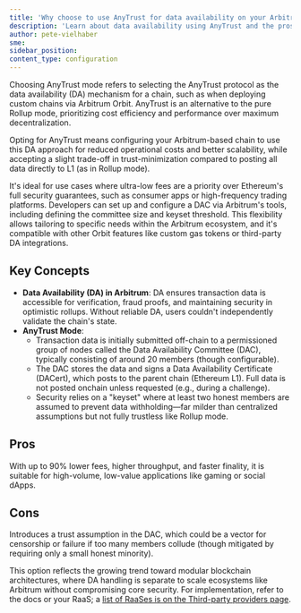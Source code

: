 ```yaml
---
title: 'Why choose to use AnyTrust for data availability on your Arbitrum chain'
description: 'Learn about data availability using AnyTrust and the pros and cons of choosing to use it for DA on your chain.'
author: pete-vielhaber
sme:
sidebar_position:
content_type: configuration
---
```


Choosing AnyTrust mode refers to selecting the AnyTrust protocol as the data availability (DA) mechanism for a chain, such as when deploying custom chains via Arbitrum Orbit. AnyTrust is an alternative to the pure Rollup mode, prioritizing cost efficiency and performance over maximum decentralization.

Opting for AnyTrust means configuring your Arbitrum-based chain to use this DA approach for reduced operational costs and better scalability, while accepting a slight trade-off in trust-minimization compared to posting all data directly to L1 (as in Rollup mode).

It's ideal for use cases where ultra-low fees are a priority over Ethereum's full security guarantees, such as consumer apps or high-frequency trading platforms. Developers can set up and configure a DAC via Arbitrum's tools, including defining the committee size and keyset threshold. This flexibility allows tailoring to specific needs within the Arbitrum ecosystem, and it's compatible with other Orbit features like custom gas tokens or third-party DA integrations.

## Key Concepts

- **Data Availability (DA) in Arbitrum**: DA ensures transaction data is accessible for verification, fraud proofs, and maintaining security in optimistic rollups. Without reliable DA, users couldn't independently validate the chain's state.
- **AnyTrust Mode**:
  - Transaction data is initially submitted off-chain to a permissioned group of nodes called the Data Availability Committee (DAC), typically consisting of around 20 members (though configurable).
  - The DAC stores the data and signs a Data Availability Certificate (DACert), which posts to the parent chain (Ethereum L1). Full data is not posted onchain unless requested (e.g., during a challenge).
  - Security relies on a "keyset" where at least two honest members are assumed to prevent data withholding—far milder than centralized assumptions but not fully trustless like Rollup mode.

## Pros

With up to 90% lower fees, higher throughput, and faster finality, it is suitable for high-volume, low-value applications like gaming or social dApps.

## Cons

Introduces a trust assumption in the DAC, which could be a vector for censorship or failure if too many members collude (though mitigated by requiring only a small honest minority).

This option reflects the growing trend toward modular blockchain architectures, where DA handling is separate to scale ecosystems like Arbitrum without compromising core security. For implementation, refer to the docs or your RaaS; a [list of RaaSes is on the Third-party providers page](/launch-arbitrum-chain/third-party-integrations/third-party-providers.mdx#rollup-as-a-service-raas-providers).
